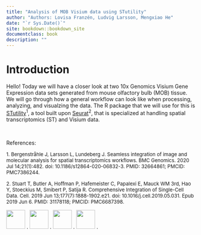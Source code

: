 ```yaml
---
title: "Analysis of MOB Visium data using STutility"
author: "Authors: Lovisa Franzén, Ludvig Larsson, Mengxiao He"
date: "`r Sys.Date()`"
site: bookdown::bookdown_site
documentclass: book
description: ""
---
```


# Introduction

Hello! Today we will have a closer look at two 10x Genomics Visium Gene Expression data sets generated from mouse olfactory bulb (MOB) tissue. We will go through how a general workflow can look like when processing, analyzing, and visualzing the data. The R package that we will use for this is [STutility](https://ludvigla.github.io/STUtility_web_site/index.html)^1^, a tool built upon [Seurat](https://satijalab.org/seurat/)^2^, that is specialized at handling spatial transcriptomics (ST) and Visium data.  

<br>

References:

<font size="2">
1. Bergenstråhle J, Larsson L, Lundeberg J. Seamless integration of image and molecular analysis for spatial transcriptomics workflows. BMC Genomics. 2020 Jul 14;21(1):482. doi: 10.1186/s12864-020-06832-3. PMID: 32664861; PMCID: PMC7386244.  
</font>
  
<font size="2">
2. Stuart T, Butler A, Hoffman P, Hafemeister C, Papalexi E, Mauck WM 3rd, Hao Y, Stoeckius M, Smibert P, Satija R. Comprehensive Integration of Single-Cell Data. Cell. 2019 Jun 13;177(7):1888-1902.e21. doi: 10.1016/j.cell.2019.05.031. Epub 2019 Jun 6. PMID: 31178118; PMCID: PMC6687398.  
</font>


![](imgs/logo_kth.png){height=50px, width=50px} . 
![](imgs/logo_scilifelab.png){height=50px} . 
![](imgs/logo_spatial-research.png){height=50px} . 
![](imgs/logo_embo.png){height=50px} . 
